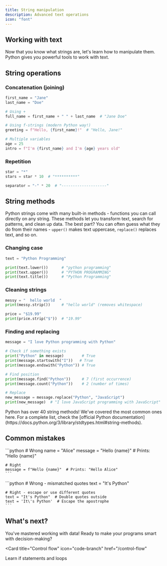 ```yaml
---
title: String manipulation  
description: Advanced text operations
icon: "font"
---
```


## Working with text

Now that you know what strings are, let's learn how to manipulate them. Python gives you powerful tools to work with text.

## String operations

### Concatenation (joining)

```python
first_name = "Jane"
last_name = "Doe"

# Using +
full_name = first_name + " " + last_name  # "Jane Doe"

# Using f-strings (modern Python way!)
greeting = f"Hello, {first_name}!"  # "Hello, Jane!"

# Multiple variables
age = 25
intro = f"I'm {first_name} and I'm {age} years old"
```

### Repetition

```python
star = "*"
stars = star * 10  # "**********"

separator = "-" * 20  # "--------------------"
```

## String methods

Python strings come with many built-in methods - functions you can call directly on any string. These methods let you transform text, search for patterns, and clean up data. The best part? You can often guess what they do from their names - `upper()` makes text uppercase, `replace()` replaces text, and so on.

### Changing case

```python
text = "Python Programming"

print(text.lower())      # "python programming"
print(text.upper())      # "PYTHON PROGRAMMING"
print(text.title())      # "Python Programming"
```

### Cleaning strings

```python
messy = "  hello world  "
print(messy.strip())     # "hello world" (removes whitespace)

price = "$19.99"
print(price.strip("$"))  # "19.99"
```

### Finding and replacing

```python
message = "I love Python programming with Python"

# Check if something exists
print("Python" in message)        # True
print(message.startswith("I"))   # True
print(message.endswith("Python")) # True

# Find position
print(message.find("Python"))     # 7 (first occurrence)
print(message.count("Python"))    # 2 (number of times)

# Replace
new_message = message.replace("Python", "JavaScript")
print(new_message)  # "I love JavaScript programming with JavaScript"
```

<Note>
  Python has over 40 string methods! We've covered the most common ones here. For a complete list, check the [official Python documentation](https://docs.python.org/3/library/stdtypes.html#string-methods).
</Note>

## Common mistakes

<AccordionGroup>
  <Accordion title="Forgetting the f in f-strings">
    ```python
    # Wrong
    name = "Alice"
    message = "Hello {name}"  # Prints: "Hello {name}"
    
    # Right
    message = f"Hello {name}"  # Prints: "Hello Alice"
    ```
  </Accordion>

  <Accordion title="Wrong quotes in strings">
    ```python
    # Wrong - mismatched quotes
    text = "It's Python"
    
    # Right - escape or use different quotes
    text = "It's Python"  # Double quotes outside
    text = 'It\'s Python'  # Escape the apostrophe
    ```
  </Accordion>
</AccordionGroup>


## What's next?

You've mastered working with data! Ready to make your programs smart with decision-making?

<Card
  title="Control flow"
  icon="code-branch"
  href="/control-flow"
>
  Learn if statements and loops
</Card>